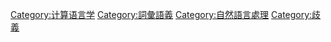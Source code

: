{{catmore}}

[[Category:计算语言学|Category:计算语言学]]
[[Category:詞彙語義|Category:詞彙語義]]
[[Category:自然語言處理|Category:自然語言處理]]
[[Category:歧義|Category:歧義]]